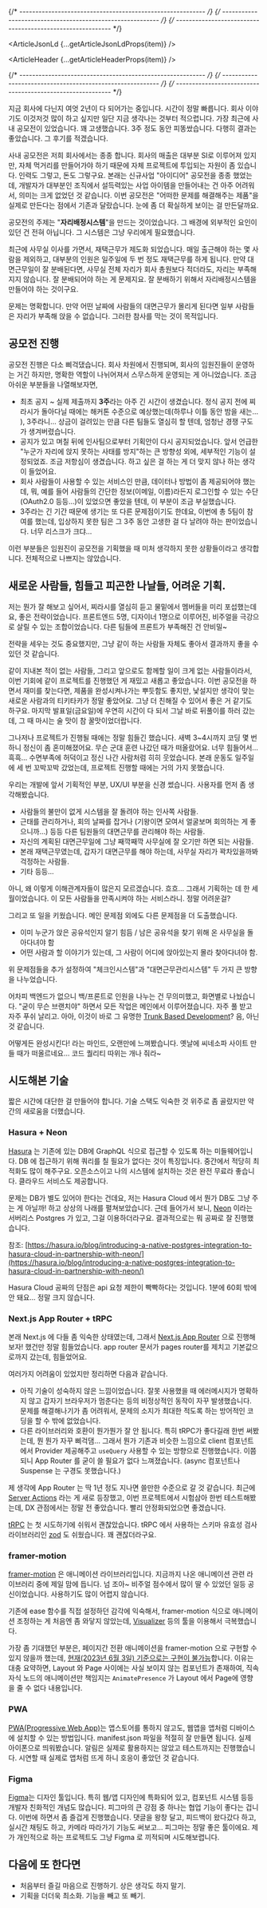 
{/* ---------------------------------------------------------- */}
{/* ---------------------------------------------------------- */}
{/* ---------------------------------------------------------- */}


<ArticleJsonLd {...getArticleJsonLdProps(item)} />

<ArticleHeader {...getArticleHeaderProps(item)} />

{/* ---------------------------------------------------------- */}
{/* ---------------------------------------------------------- */}
{/* ---------------------------------------------------------- */}

지금 회사에 다닌지 여엇 2년이 다 되어가는 중입니다. 시간이 정말 빠릅니다. 회사 이야기도 이것저것 많이 하고 싶지만 일단 지금 생각나는 것부터 적으렵니다. 가장 최근에 사내 공모전이 있었습니다. 꽤 고생했습니다. 3주 정도 동안 피똥쌌습니다. 다행히 결과는 좋았습니다. 그 후기를 적겠습니다.

사내 공모전은 저희 회사에서는 종종 합니다. 회사의 매출은 대부분 SI로 이루어져 있지만, 자체 먹거리를 만들어가야 하기 때문에 자체 프로젝트에 투입되는 자원이 좀 있습니다. 인력도 그렇고, 돈도 그렇구요. 본래는 신규사업 "아이디어" 공모전을 종종 했었는데, 개발자가 대부분인 조직에서 설득력있는 사업 아이템을 만들어내는 건 아주 어려워서, 의미는 크게 없었던 것 같습니다. 이번 공모전은 "어떠한 문제를 해결해주는 제품"을 실제로 만든다는 점에서 기존과 달랐습니다. 눈에 좀 더 확실하게 보이는 걸 만든달까요.

공모전의 주제는 "**자리배정시스템**"을 만드는 것이었습니다. 그 배경에 외부적인 요인이 있던 건 전혀 아닙니다. 그 시스템은 그냥 우리에게 필요했습니다.

최근에 사무실 이사를 가면서, 재택근무가 제도화 되었습니다. 매일 출근해야 하는 몇 사람을 제외하고, 대부분의 인원은 일주일에 두 번 정도 재택근무를 하게 됩니다. 만약 대면근무일이 잘 분배된다면, 사무실 전체 자리가 회사 총원보다 적더라도, 자리는 부족해지지 않습니다. 잘 분배되어야 하는 게 문제지요. 잘 분배하기 위해서 자리배정시스템을 만들어야 하는 것이구요.

문제는 명확합니다. 만약 어떤 날짜에 사람들의 대면근무가 몰리게 된다면 일부 사람들은 자리가 부족해 앉을 수 없습니다. 그러한 참사를 막는 것이 목적입니다.

<ArticleImage
  alt="멋진 사무실 모습"
  caption="사무실의 자리가 충분하던 시대는 끝났다...!"
  img={i1}
/>

## 공모전 진행

공모전 진행은 다소 삐걱댔습니다. 회사 차원에서 진행되며, 회사의 임원진들이 운영하는 거긴 하지만, 명확한 역할이 나뉘어져서 스무스하게 운영되는 게 아니었습니다. 조금 아쉬운 부분들을 나열해보자면,

- 최초 공지 ~ 실제 제출까지 **3주**라는 아주 긴 시간이 생겼습니다. 정식 공지 전에 찌라시가 돌아다닐 때에는 해커톤 수준으로 예상했는데(하루나 이틀 동안 밤을 새는… ), 3주라니… 상금이 걸려있는 만큼 다른 팀들도 열심히 할 텐데, 엄청난 경쟁 구도가 생겨버렸습니다.
- 공지가 있고 며칠 뒤에 인사팀으로부터 기획안이 다시 공지되었습니다. 앞서 언급한 "누군가 자리에 앉지 못하는 사태를 방지"하는 큰 방향성 외에, 세부적인 기능이 설정되었죠. 조금 저항심이 생겼습니다. 하고 싶은 걸 하는 게 더 맞지 않나 하는 생각이 들었어요.
- 회사 사람들이 사용할 수 있는 서비스인 만큼, 데이터나 방법이 좀 제공되어야 했는데, 뭐, 예를 들어 사람들의 간단한 정보(이메일, 이름)라든지 로그인할 수 있는 수단(OAuth2.0 등등…)이 있었으면 좋았을 텐데, 이 부분이 조금 부실했습니다.
- 3주라는 긴 기간 때문에 생기는 또 다른 문제점이기도 한데요, 이번에 총 5팀이 참여를 했는데, 입상하지 못한 팀은 그 3주 동안 고생한 걸 다 날려야 하는 판이었습니다. 너무 리스크가 크댜…

이런 부분들은 임원진이 공모전을 기획했을 때 미처 생각하지 못한 상황들이라고 생각합니다. 전체적으로 나쁘지는 않았습니다.

## 새로운 사람들, 힘들고 피곤한 나날들, 어려운 기획.

저는 뭔가 잘 해보고 싶어서, 찌라시를 열심히 듣고 물밑에서 멤버들을 미리 포섭했는데요, 좋은 전략이었습니다. 프론트엔드 5명, 디자이너 1명으로 이루어진, 비주얼을 극강으로 살릴 수 있는 조합이었습니다. 다른 팀들에 프론트가 부족해진 건 안비밀~

전략을 세우는 것도 중요했지만, 그냥 같이 하는 사람들 자체도 좋아서 결과까지 좋을 수 있던 것 같습니다.

같이 지내본 적이 없는 사람들, 그리고 앞으로도 함께할 일이 크게 없는 사람들이라서, 이번 기회에 같이 프로젝트를 진행했던 게 재밌고 새롭고 좋았습니다. 이번 공모전을 하면서 재미를 찾는다면, 제품을 완성시켜나가는 뿌듯함도 좋지만, 낯설지만 생각이 맞는 새로운 사람과의 티키타카가 정말 좋았어요. 그냥 더 친해질 수 있어서 좋은 거 같기도 하구요. 마지막 발표일(금요일)에 우연히 시간이 다 되서 그날 바로 뒤풀이를 하러 갔는데, 그 때 마시는 술 맛이 참 꿀맛이었더랍니다.

<ArticleImage
  alt="우리 팀원들"
  caption="우리 팀원들. 정말 다들 고생 많으셨습니다 ㅠㅠ"
  img={i_teams}
/>

그나저나 프로젝트가 진행될 때에는 정말 힘들긴 했습니다. 새벽 3~4시까지 코딩 몇 번 하니 정신이 좀 혼미해졌어요. 무슨 군대 훈련 나갔던 때가 떠올랐어요. 너무 힘들어서… 흑흑… 수면부족에 허덕이고 정신 나간 사람처럼 히히 웃었습니다. 본래 운동도 일주일에 세 번 꼬박꼬박 갔었는데, 프로젝트 진행할 때에는 거의 가지 못했습니다.

우리는 개발에 앞서 기획적인 부분, UX/UI 부분을 신경 썼습니다. 사용자를 먼저 좀 생각해봤습니다.

- 사람들의 불만이 없게 시스템을 잘 돌려야 하는 인사쪽 사람들.
- 근태를 관리하거나, 회의 날짜를 잡거나 (기왕이면 모여서 얼굴보며 회의하는 게 좋으니까…) 등등 다른 팀원들의 대면근무를 관리해야 하는 사람들.
- 자신의 계획된 대면근무일에 그냥 째깍째깍 사무실에 잘 오기만 하면 되는 사람들.
- 본래 재택근무였는데, 갑자기 대면근무를 해야 하는데, 사무실 자리가 꽉차있을까봐 걱정하는 사람들.
- 기타 등등…

아니, 왜 이렇게 이해관계자들이 많은지 모르겠습니다. 흐흐… 그래서 기획하는 데 한 세월이었습니다. 이 모든 사람들을 만족시켜야 하는 서비스라니. 정말 어려운걸?

그리고 또 일을 키웠습니다. 메인 문제점 외에도 다른 문제점을 더 도출했습니다.

- 이미 누군가 앉은 공유석인지 알기 힘듬 / 남은 공유석을 찾기 위해 온 사무실을 돌아다녀야 함
- 어떤 사람과 할 이야기가 있는데, 그 사람이 어디에 앉아있는지 몰라 찾아다녀야 함.

위 문제점들을 추가 설정하여 "체크인시스템"과 "대면근무관리시스템" 두 가지 큰 방향을 나누었습니다.

어차피 백엔드가 없으니 백/프론트로 인원을 나누는 건 무의미했고, 화면별로 나눴습니다. "굳이 무슨 브랜치야" 하면서 모든 작업은 메인에서 이루어졌습니다. 자주 풀 받고 자주 푸쉬 날리고. 아아, 이것이 바로 그 유명한 [Trunk Based Development](https://trunkbaseddevelopment.com/)? 음, 아닌 것 같습니다.

어떻게든 완성시킨다! 라는 마인드, 오랜만에 느껴봤습니다. 옛날에 씨네소파 사이트 만들 때가 떠올르네요… 코드 퀄리티 따위는 개나 줘라~

## 시도해본 기술

짧은 시간에 대단한 걸 만들어야 합니다. 기술 스택도 익숙한 것 위주로 좀 골랐지만 약간의 새로움을 더했습니다.

### Hasura + Neon

[Hasura](https://hasura.io) 는 기존에 있는 DB에 GraphQL 식으로 접근할 수 있도록 하는 미들웨어입니다. DB 에 접근하기 위해 쿼리를 칠 필요가 없다는 것이 특징입니다. 중간에서 적당히 최적화도 많이 해주구요. 오픈소스이고 나의 시스템에 설치하는 것은 완전 무료라 좋습니다. 클라우드 서비스도 제공합니다.

<ArticleImage alt="Hasura 구조" caption="Hasura 구조" img={i3} />

문제는 DB가 별도 있어야 한다는 건데요, 저는 Hasura Cloud 에서 뭔가 DB도 그냥 주는 게 아닐까! 하고 상상의 나래를 펼쳐보았습니다. 근데 들어가서 보니, [Neon](https://neon.tech/) 이라는 서버리스 Postgres 가 있고, 그걸 이용하더라구요. 결과적으로는 뭐 공짜로 잘 진행했습니다.

<ArticleImage alt="Hasura + Neon" caption="Hasura + Neon" img={i4} />

참조: [https://hasura.io/blog/introducing-a-native-postgres-integration-to-hasura-cloud-in-partnership-with-neon/](https://hasura.io/blog/introducing-a-native-postgres-integration-to-hasura-cloud-in-partnership-with-neon/)

Hasura Cloud 공짜의 단점은 api 요청 제한이 빡빡하다는 것입니다. 1분에 60회 밖에 안 돼요… 정말 크지 않습니다.

### Next.js App Router + tRPC

본래 Next.js 에 다들 좀 익숙한 상태였는데, 그래서 [Next.js App Router](https://nextjs.org/docs/app) 으로 진행해보자! 했건만 정말 힘들었습니다. app router 문서가 pages router를 제치고 기본값으로까지 갔는데, 힘들었어요.

<ArticleImage
  alt="이제는 파일 이름까지 정해진 대로 써야 합니다! (layout.js, page.js 등등…)"
  caption="이제는 파일 이름까지 정해진 대로 써야 합니다! (layout.js, page.js 등등…)"
  img={i5}
/>

여러가지 어려움이 있었지만 정리하면 다음과 같습니다.

- 아직 기술이 성숙하지 않은 느낌이었습니다. 잘못 사용했을 때 에러메시지가 명확하지 않고 갑자기 브라우저가 멈춘다는 등의 비정상적인 동작이 자꾸 발생했습니다. 문제를 해결해나기가 좀 어려워서, 문제의 소지가 최대한 적도록 하는 방어적인 코딩을 할 수 밖에 없었습니다.
- 다른 라이브러리와 호환이 뭔가뭔가 잘 안 됩니다. 특히 tRPC가 좋다길래 한번 써봤는데, 뭔 뭔가 자꾸 삐걱댐… 그래서 뭔가 기존과 비슷한 느낌으로 client 컴포넌트에서 Provider 제공해주고 `useQuery` 사용할 수 있는 방향으로 진행했습니다. 이쯤 되니 App Router 를 굳이 쓸 필요가 없다 느껴졌습니다. (async 컴포넌트나 Suspense 는 구경도 못했습니다.)

<ArticleImage
  alt="삐끗 잘못하면 떨어지는, 아슬아슬한 다리 위에 서있는 기분."
  caption="삐끗 잘못하면 떨어지는, 아슬아슬한 다리 위에 서있는 기분."
  img={i6}
/>

제 생각에 App Router 는 딱 1년 정도 지나면 쓸만한 수준으로 갈 것 같습니다. 최근에 [Server Actions](https://nextjs.org/docs/app/building-your-application/data-fetching/server-actions) 라는 게 새로 등장했고, 이번 프로젝트에서 시험삼아 한번 테스트해봤는데, DX 관점에서는 정말 전 좋았습니다. 빨리 안정화되었으면 좋겠습니다.

[tRPC](https://trpc.io/) 는 첫 시도하기에 쉬워서 괜찮았습니다. tRPC 에서 사용하는 스키마 유효성 검사 라이브러리인 [zod](https://zod.dev/) 도 쉬웠습니다. 꽤 괜찮더라구요.

### framer-motion

[framer-motion](https://www.framer.com/motion/) 은 애니메이션 라이브러리입니다. 지금까지 나온 애니메이션 관련 라이브러리 중에 제일 맘에 듭니다. 넘 조아~ 비주얼 점수에서 많이 딸 수 있었던 일등 공신이었습니다. 사용하기도 많이 어렵지 않습니다.

기존에 ease 함수를 직접 설정하던 감각에 익숙해서, framer-motion 식으로 애니메이션 조정하는 게 처음엔 좀 와닿지 않았는데, [Visualizer](https://framer-motion-visualizer.vercel.app/) 등의 툴을 이용해서 극복했습니다.

가장 좀 기대했던 부분은, 페이지간 전환 애니메이션을 framer-motion 으로 구현할 수 있지 않을까 했는데, [현재(2023년 6월 3일) 기준으로는 구현이 불가능](https://github.com/vercel/next.js/issues/49279#issuecomment-1541939624)합니다. 이유는 대충 요약하면, Layout 와 Page 사이에는 사실 보이지 않는 컴포넌트가 존재하여, 직속 자식 노드의 애니메이션만 책임지는 `AnimatePresence` 가 Layout 에서 Page에 영향을 줄 수 없다 내용입니다.

### PWA

[PWA(Progressive Web App)](https://web.dev/progressive-web-apps/)는 앱스토어를 통하지 않고도, 웹앱을 앱처럼 디바이스에 설치할 수 있는 방법입니다. manifest.json 파일을 적절히 잘 만들면 됩니다. 실제 아이폰으로 띄워봤습니다. 알림은 실제로 활용하지는 않았고 테스트까지는 진행했습니다. 시연할 때 실제로 앱처럼 뜨게 하니 호응이 좋았던 것 같습니다.

<ArticleImage alt="PWA 구조" caption="PWA 구조" img={i7} />

### Figma

[Figma](https://www.figma.com/)는 디자인 툴입니다. 특히 웹/앱 디자인에 특화되어 있고, 컴포넌트 시스템 등등 개발자 친화적인 개념도 많습니다. 피그마의 큰 강점 중 하나는 협업 기능이 좋다는 겁니다. 이번에 하면서 좀 즐겁게 진행했습니다. 댓글을 왕창 달고, 피드백이 왔다갔다 하고, 실시간 채팅도 하고, 카메라 따라가기 기능도 써보고... 피그마는 정말 좋은 툴이에요. 제가 개인적으로 하는 프로젝트도 그냥 Figma 로 끼적되며 시도해보렵니다.

## 다음에 또 한다면

- 처음부터 즐길 마음으로 진행하기. 상은 생각도 하지 말기.
- 기획을 더더욱 최소화. 기능을 빼고 또 빼기.

<ArticleImage
  alt="약 한달간 커밋 480개 후덜덜~"
  caption="약 한달간 커밋 480개 후덜덜~"
  img={i8}
/>
